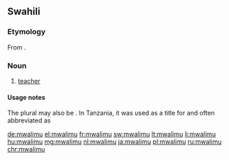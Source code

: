 ==Swahili==
===Etymology===
From {{etyl|ar|sw}} {{term|مُعَلِّم|lang=ar||teacher}}.

===Noun===
{{sw-noun|wa}}

# [[teacher]]

====Usage notes====
The plural may also be {{term|waalimu|lang=sw}}. In Tanzania, it was used as a title for {{w|Julius Nyerere}} and often abbreviated as {{m|sw|Mwl.}}

[[de:mwalimu]]
[[el:mwalimu]]
[[fr:mwalimu]]
[[sw:mwalimu]]
[[lt:mwalimu]]
[[li:mwalimu]]
[[hu:mwalimu]]
[[mg:mwalimu]]
[[nl:mwalimu]]
[[ja:mwalimu]]
[[pl:mwalimu]]
[[ru:mwalimu]]
[[chr:mwalimu]]